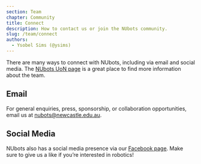 ```yaml
---
section: Team
chapter: Community
title: Connect
description: How to contact us or join the NUbots community.
slug: /team/connect
authors:
  - Ysobel Sims (@ysims)
---
```


There are many ways to connect with NUbots, including via email and social media. The [NUbots UoN page](https://www.newcastle.edu.au/research/centre/newcastle-robotics-laboratory/nubots) is a great place to find more information about the team.

## Email

For general enquiries, press, sponsorship, or collaboration opportunities, email us at [nubots@newcastle.edu.au](nubots@newcastle.edu.au).

## Social Media

NUbots also has a social media presence via our [Facebook page](https://www.facebook.com/NubotsRobotics/). Make sure to give us a like if you’re interested in robotics!
